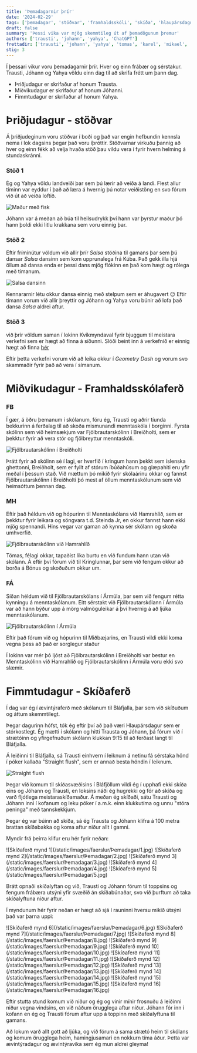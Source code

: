 ```yaml
---
title: 'Þemadagarnir þrír'
date: '2024-02-29'
tags: ['þemadagar', 'stöðvar', 'framhaldsskóli', 'skíða', 'hlaupársdagur']
draft: false
summary: 'Þessi vika var mjög skemmtileg út af þemadögunum þremur'
authors: ['trausti', 'johann', 'yahya', 'ChatGPT']
frettadir: ['trausti', 'johann', 'yahya', 'tomas', 'karel', 'mikael', 'solveig', 'lisa', 'jon']
stig: 3
---
```



Í þessari vikur voru þemadagarnir þrír. Hver og einn frábær og sérstakur.
Trausti, Jóhann og Yahya völdu einn dag til að skrifa frétt um þann dag.


- Þriðjudagur er skrifaður af honum Trausta.
- Miðvikudagur er skrifaður af honum Jóhanni.
- Fimmtudagur er skrifaður af honum Yahya.


<TOCInline toc={props.toc} asDisclosure />


# Þriðjudagur - stöðvar


Á þriðjudeginum voru stöðvar í boði og það var engin hefbundin kennsla nema í lok dagsins þegar það voru íþróttir.
Stöðvarnar virkuðu þannig að hver og einn fékk að velja hvaða stöð þau vildu vera í fyrir hvern helming á stundaskránni.


### Stöð 1


Ég og Yahya völdu landveiði þar sem þú lærir að veiða á landi. Flest allur tíminn var eyddur í það að læra á hvernig
þú notar veiðistöng en svo fórum við út að veiða loftið.


![Maður með fisk](/static/images/faerslur/Þemadagar/Veiða.jpg)


Jóhann var á meðan að búa til heilsudrykk því hann var þyrstur maður þó hann þoldi ekki litlu krakkana sem voru einnig þar.


### Stöð 2


Eftir frímínútur völdum við allir þrír *Salsa* stöðina til gamans þar sem þú dansar *Salsa* dansinn sem kom upprunalega frá Kúba.
Það gekk illa hjá öllum að dansa enda er þessi dans mjög flókinn en það kom hægt og rólega með tímanum.


![Salsa dansinn](/static/images/faerslur/Þemadagar/Salsa.jpg)


Kennararnir létu okkur dansa einnig með stelpum sem er áhugavert 😐
Eftir tímann vorum við allir þreyttir og Jóhann og Yahya voru búnir að lofa það dansa *Salsa* aldrei aftur.


### Stöð 3


við þrír völdum saman í lokinn Kvikmyndaval fyrir bjuggum til meistara verkefni sem er hægt að finna á síðunni.
Slóði beint inn á verkefnið er einnig hægt að finna [hér](/verkefni/Skógarferðin)


Eftir þetta verkefni vorum við að leika okkur í *Geometry Dash* og vorum svo skammaðir fyrir það að vera í símanum.


# Miðvikudagur - Framhaldsskólaferð


### FB


Í gær, á öðru þemanum í skólanum, fóru ég, Trausti og aðrir tíunda bekkurinn á ferðalag til að skoða mismunandi menntaskóla í borginni.
Fyrsta skólinn sem við heimsækjum var Fjölbrautarskólinn í Breiðholti, 
sem er þekktur fyrir að vera stór og fjölbreyttur menntaskóli. 


![Fjölbrautarskólinn í Breiðholti](/static/images/faerslur/Þemadagar/FB.jpg)


Þrátt fyrir að skólinn sé í lagi, er hverfið í kringum hann þekkt sem íslenska ghettonni, Breiðholt, 
sem er fyllt af stórum íbúðahúsum og glæpahiti eru yfir meðal í þessum stað. 
Við mættum þó mikið fyrir skólaárinu okkar og fannst Fjölbrautarskólinn í Breiðholti þó
mest af öllum menntaskólunum sem við heimsóttum þennan dag.


### MH


Eftir það héldum við og hópurinn til Menntaskólans við Hamrahlíð, 
sem er þekktur fyrir leikara og söngvara t.d. Steinda Jr, en okkur fannst hann ekki mjög spennandi. 
Hins vegar var gaman að kynna sér skólann og skoða umhverfið. 


![Fjölbrautarskólinn við Hamrahlíð](/static/images/faerslur/Þemadagar/MH.jpg)


Tómas, félagi okkar, tapaðist líka burtu en við fundum hann utan við skólann.
Á eftir því fórum við til Kringlunnar, þar sem við fengum okkur að borða á Bónus og skoðuðum okkur um. 


### FÁ


Síðan héldum við til Fjölbrautarskólans í Ármúla, þar sem við fengum rétta kynningu á menntaskólanum. 
Eitt sérstakt við Fjölbrautarskólann í Ármúla var að hann býður upp á mörg valmöguleikar á því hvernig á að ljúka menntaskólanum.


![Fjölbrautarskólinn í Ármúla](/static/images/faerslur/Þemadagar/FÁ.jpg)


Eftir það fórum við og hópurinn til Miðbæjarins, 
en Trausti vildi ekki koma vegna þess að það er sorglegur staður


Í lokinn var mér þó ljóst að Fjölbrautarskólinn í Breiðholti var bestur en Menntaskólinn við Hamrahlíð og Fjölbrautarskólinn 
í Ármúla voru ekki svo slæmir.


# Fimmtudagur - Skíðaferð


Í dag var ég í ævintýraferð með skólanum til Bláfjalla, þar sem við skíðuðum og áttum skemmtilegt. 

Þegar dagurinn hófst, tók ég eftir því að það væri Hlaupársdagur sem er stórkostlegt.
Ég mætti í skólann og hitti Trausta og Jóhann, 
þá fórum við í strætóinn og yfirgefnuðum skólann klukkan 9:15 til að ferðast langt til Bláfjalla.


Á leiðinni til Bláfjalla, sá Trausti einhvern í leiknum á netinu fá sérstaka hönd í póker kallaða "Straight flush", 
sem er annað besta höndin í leiknum.


![Straight flush](/static/images/faerslur/Þemadagar/Póker.png)


Þegar við komum til skíðasvæðisins í Bláfjöllum vildi ég í upphafi ekki skíða eins og 
Jóhann og Trausti, en loksins náði ég hugrekki og fór að skíða og varð fljótlega meistaraskíðamaður. 
Á meðan ég skíðaði, sátu Trausti og Jóhann inni í kofanum og leku póker í a.m.k. einn klukkutíma og unnu "stóra peninga" 
með tannskekkjum.


Þegar ég var búinn að skíða, sá ég Trausta og Jóhann klifra á 100 metra brattan skíðabakka og koma aftur niður allt í gamni. 


Myndir frá þeirra klifur eru hér fyrir neðan:

<Grid>
  <GridItem>
![Skíðaferð mynd 1](/static/images/faerslur/Þemadagar/1.jpg)
  </GridItem>
  <GridItem>
![Skíðaferð mynd 2](/static/images/faerslur/Þemadagar/2.jpg)
  </GridItem>
  <GridItem>
![Skíðaferð mynd 3](/static/images/faerslur/Þemadagar/3.jpg)
  </GridItem>
  <GridItem>
![Skíðaferð mynd 4](/static/images/faerslur/Þemadagar/4.jpg)
  </GridItem>
  <GridItem>
![Skíðaferð mynd 5](/static/images/faerslur/Þemadagar/5.jpg)
  </GridItem>
</Grid>


Brátt opnaði skíðalyftan og við, Trausti og Jóhann fórum til toppsins og fengum frábæra utsýni yfir svæðið án skíðabúnaðar, 
svo við þurftum að taka skíðalyftuna niður aftur.


Í myndunum hér fyrir neðan er hægt að sjá í rauninni hversu mikið útsýni það var þarna uppi:

<Grid>
  <GridItem>
    ![Skíðaferð mynd 6](/static/images/faerslur/Þemadagar/6.jpg)
</GridItem>
  <GridItem>
    ![Skíðaferð mynd 7](/static/images/faerslur/Þemadagar/7.jpg)
</GridItem>
  <GridItem>
    ![Skíðaferð mynd 8](/static/images/faerslur/Þemadagar/8.jpg)
</GridItem>
  <GridItem>
    ![Skíðaferð mynd 9](/static/images/faerslur/Þemadagar/9.jpg)
</GridItem>
  <GridItem>
    ![Skíðaferð mynd 10](/static/images/faerslur/Þemadagar/10.jpg)
</GridItem>
  <GridItem>
    ![Skíðaferð mynd 11](/static/images/faerslur/Þemadagar/11.jpg)
</GridItem>
  <GridItem>
    ![Skíðaferð mynd 12](/static/images/faerslur/Þemadagar/12.jpg)
</GridItem>
  <GridItem>
    ![Skíðaferð mynd 13](/static/images/faerslur/Þemadagar/13.jpg)
</GridItem>
  <GridItem>
    ![Skíðaferð mynd 14](/static/images/faerslur/Þemadagar/14.jpg)
</GridItem>
  <GridItem>
    ![Skíðaferð mynd 15](/static/images/faerslur/Þemadagar/15.jpg)
</GridItem>
  <GridItem>
    ![Skíðaferð mynd 16](/static/images/faerslur/Þemadagar/16.jpg)
</GridItem>
</Grid>


Eftir stutta stund komum við niður og ég og vinir mínir frosnuðu á leiðinni niður vegna vindsins, 
en við náðum örugglega aftur niður. Jóhann fór inn í kofann en ég og Trausti fórum aftur upp á toppinn með skíðalyftuna til gamans.


Að lokum varð allt gott að ljúka, og við fórum á sama strætó heim til skólans og komum örugglega heim, 
hamingjusamari en nokkurn tíma áður. Þetta var ævintýradagur og ævintýravika sem ég mun aldrei gleyma!
